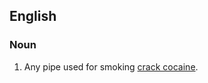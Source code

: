 ==English==

===Noun===
{{en-noun|sg=[[crack]] [[pipe]]}}

# Any pipe used for smoking [[crack cocaine]].
